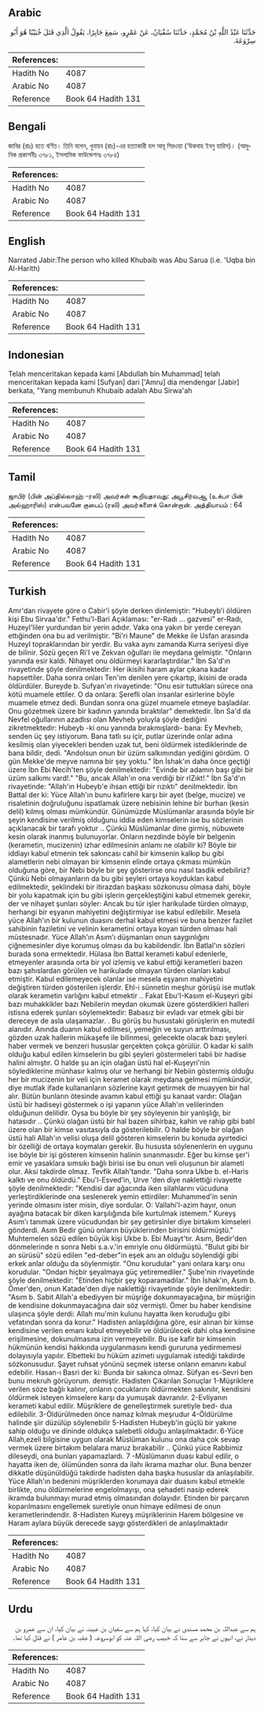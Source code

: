 ## Arabic


<div dir="rtl" lang="ar" style={{fontSize:'larger',backgroundColor:'#f8f9fa',padding:20}}>
حَدَّثَنَا عَبْدُ اللَّهِ بْنُ مُحَمَّدٍ، حَدَّثَنَا سُفْيَانُ، عَنْ عَمْرٍو، سَمِعَ جَابِرًا، يَقُولُ الَّذِي قَتَلَ خُبَيْبًا هُوَ أَبُو سِرْوَعَةَ‏.‏
</div>
<div style={{backgroundColor:'#f8f9fa',padding:20, marginBottom: 10}}><table> <thead> <tr> <th>References:</th> <th></th> </tr> </thead> <tbody><tr><td>Hadith No</td><td>4087</td></tr><tr><td>Arabic No</td><td>4087</td></tr><tr><td>Reference</td><td>Book 64 Hadith 131</td></tr></tbody></table></div>

## Bengali


<div dir="ltr" lang="bn" style={{fontSize:'larger',backgroundColor:'#f8f9fa',padding:20}}>
জাবির (রাঃ) হতে বর্ণিত। তিনি বলেন, খুবায়ব (রাঃ)-এর হত্যাকারী হল আবূ সিরওয়া (‘উকবাহ ইবনু হারিস)। (আধুনিক প্রকাশনীঃ ৩৭৮১, ইসলামিক ফাউন্ডেশনঃ ৩৭৮৪)
</div>
<div style={{backgroundColor:'#f8f9fa',padding:20, marginBottom: 10}}><table> <thead> <tr> <th>References:</th> <th></th> </tr> </thead> <tbody><tr><td>Hadith No</td><td>4087</td></tr><tr><td>Arabic No</td><td>4087</td></tr><tr><td>Reference</td><td>Book 64 Hadith 131</td></tr></tbody></table></div>

## English


<div dir="ltr" lang="en" style={{fontSize:'larger',backgroundColor:'#f8f9fa',padding:20}}>
Narrated Jabir:The person who killed Khubaib was Abu Sarua (i.e. 'Uqba bin Al-Harith)
</div>
<div style={{backgroundColor:'#f8f9fa',padding:20, marginBottom: 10}}><table> <thead> <tr> <th>References:</th> <th></th> </tr> </thead> <tbody><tr><td>Hadith No</td><td>4087</td></tr><tr><td>Arabic No</td><td>4087</td></tr><tr><td>Reference</td><td>Book 64 Hadith 131</td></tr></tbody></table></div>

## Indonesian


<div dir="ltr" lang="id" style={{fontSize:'larger',backgroundColor:'#f8f9fa',padding:20}}>
Telah menceritakan kepada kami [Abdullah bin Muhammad] telah menceritakan kepada kami [Sufyan] dari ['Amru] dia mendengar [Jabir] berkata, "Yang membunuh Khubaib adalah Abu Sirwa'ah
</div>
<div style={{backgroundColor:'#f8f9fa',padding:20, marginBottom: 10}}><table> <thead> <tr> <th>References:</th> <th></th> </tr> </thead> <tbody><tr><td>Hadith No</td><td>4087</td></tr><tr><td>Arabic No</td><td>4087</td></tr><tr><td>Reference</td><td>Book 64 Hadith 131</td></tr></tbody></table></div>

## Tamil


<div dir="ltr" lang="ta" style={{fontSize:'larger',backgroundColor:'#f8f9fa',padding:20}}>
ஜாபிர் (பின் அப்தில்லாஹ் -ரலி) அவர்கள் கூறியதாவது: அபூசிர்வஆ (உக்பா பின் அல்ஹாரிஸ்) என்பவனே குபைப் (ரலி) அவர்களைக் கொன்றான். அத்தியாயம் : 64
</div>
<div style={{backgroundColor:'#f8f9fa',padding:20, marginBottom: 10}}><table> <thead> <tr> <th>References:</th> <th></th> </tr> </thead> <tbody><tr><td>Hadith No</td><td>4087</td></tr><tr><td>Arabic No</td><td>4087</td></tr><tr><td>Reference</td><td>Book 64 Hadith 131</td></tr></tbody></table></div>

## Turkish


<div dir="ltr" lang="tr" style={{fontSize:'larger',backgroundColor:'#f8f9fa',padding:20}}>
Amr'dan rivayete göre o Cabir'i şöyle derken dinlemiştir: "Hubeyb'i öldüren kişi Ebu Sirvaa'dır." Fethu'l-Bari Açıklaması: "er-Radı ... gazvesi" er-Radı, Huzeyl'liler yurdundan bir yerin adıdır. Vaka ona yakın bir yerde cereyan ettığinden ona bu ad verilmiştir. "Bi'ri Maune" de Mekke ile Usfan arasında Huzeyl topraklarından bir yerdir. Bu vaka aynı zamanda Kurra seriyesi diye de bilinir. Sözü geçen Ri'I ve Zekvan oğulları ile meydana gelmiştir. "Onların yanında esir kaldı. Nihayet onu öldürmeyi kararlaştırdılar." İbn Sa'd'ın rivayetinde şöyle denilmektedir: Her ikisihi haram aylar çıkana kadar hapsettiler. Daha sonra onları Ten'im denilen yere çıkartıp, ikisini de orada öldürdüler. Bureyde b. Sufyan'ın rivayetinde: "Onu esir tuttukları sürece ona kötü muamele ettiler. O da onlara: Şerefli olan insanlar esirlerine böyle muamele etmez dedi. Bundan sonra ona güzel muamele etmeye başladılar. Onu gözetmek üzere bir kadının yanında bıraktılar" demektedir. İbn Sa'd da Nevfel oğullarının azadlısı olan Mevheb yoluyla şöyle dediğini zikretmektedir: Hubeyb -ki onu yanında bırakmışlardı- bana: Ey Mevheb, senden üç şey istiyorum. Bana tatlı su içir, putlar üzerinde onlar adına kesilmiş olan yiyecekleri benden uzak tut, beni öldürmek istediklerinde de bana bildir, dedi. "Andolsun onun bir üzüm salkımından yediğini gördüm. O gün Mekke'de meyve namına bir şey yoktu." İbn İshak'ın daha önce geçtiği üzere İbn Ebi Necih'ten şöyle denilmektedir: "Evinde bir adamın başı gibi bir üzüm salkımı vard!." "Bu, ancak Allah'ın ona verdiği bir rlZıkt!." İbn Sa'd'ın rivayetinde: "Allah'ın Hubeyb'e ihsan ettiği bir rızıktı" denilmektedir. İbn Battal der ki: Yüce Allah'ın bunu kafirlere karşı bir ayet (belge, mucize) ve risaletinin doğruluğunu ispatlamak üzere nebisinin lehine bir burhan (kesin delil) kılmış olması mümkündür. Günümüzde Müslümanlar arasında böyle bir şeyin kendisine verilmiş olduğunu iddia eden kimselerin ise bu sözlerinin açıklanacak bir tarafı yoktur .. Çünkü Müslümanlar dine girmiş, nübuwete kesin olarak inanmış bulunuyorlar. Onların nezdinde böyle bir belgenin (kerametin, mucizenin) izhar edilmesinin anlamı ne olabilir ki? Böyle bir iddiayı kabul etmenin tek sakıncası cahil bir kimsenin kalkıp bu gibi alametlerin nebi olmayan bir kimsenin elinde ortaya çıkması mümkün olduğuna göre, bir Nebi böyle bir şey gösterirse onu nasıl tasdik edebiliriz? Çünkü Nebi olmayanların da bu gibi şeyleri ortaya koydukları kabul edilmektedir, şeklindeki bir itirazdan başkası sözkonusu olmasa dahi, böyle bir yolu kapatmak için bu gibi işlerin gerçekleştiğini kabul etmemek gerekir, der ve nihayet şunları söyler: Ancak bu tür işler harikulade türden olmayıp, herhangi bir eşyanın mahiyetini değiştirmiyar ise kabul edilebilir. Mesela yüce Allah'ın bir kulunun duasını derhal kabul etmesi ve buna benzer fazilet sahibinin faziletini ve velinin kerametini ortaya koyan türden olması hali müstesnadır. Yüce Allah'ın Asım'ı düşmanları onun saygınlığını çiğnemesinler diye korumuş olması da bu kabildendir. İbn Batlal'ın sözleri burada sona ermektedir. Hülasa İbn Battal kerameti kabul edenlerle, etmeyenler arasında orta bir yol izlemiş ve kabul ettiği kerametleri bazen bazı şahıslardan görülen ve harikulade olmayan türden olanları kabul etmiştir. Kabul edilemeyecek olanlar ise mesela eşyanın mahiyetini değiştiren türden gösterilen işlerdir. Ehl-i sünnetin meşhur görüşü ise mutlak olarak kerametin varlığını kabul etmektir .. Fakat Ebu'I-Kasım el-Kuşeyri gibi bazı muhakkikler bazı Nebilerin meydan okumak üzere gösterdikleri halleri istisna ederek şunları söylemektedir: Babasız bir evladı var etmek gibi bir dereceye de asla ulaşamazlar. . Bu görüş bu husustaki görüşlerin en mutedil alanıdır. Anında duanın kabul edilmesi, yemeğin ve suyun arttırılması, gözden uzak hallerin mükaşefe ile bilinmesi, gelecekte olacak bazı şeyleri haber vermek ve benzeri hususlar gerçekten çokça görülür. O kadar ki salih olduğu kabul edilen kimselerin bu gibi şeyleri göstermeleri tabii bir hadise halini almıştır. O halde şu an için olağan üstü hal el-Kuşeyri'nin söylediklerine münhasır kalmış olur ve herhangi bir Nebiin göstermiş olduğu her bir mucizenin bir veli için keramet olarak meydana gelmesi mümkündür, diye mutlak ifade kullananların sözlerine kayıt getirmek de muayyen bir hal alır. Bütün bunların ötesinde avamın kabul ettiği şu kanaat vardır: Olağan üstü bir hadiseyi göstermek o işi yapanın yüce Allah'ın velilerinden olduğunun delilidir. Oysa bu böyle bir şey söyleyenin bir yanlışlığı, bir hatasıdır .. Çünkü olağan üstü bir hal bazen sihirbaz, kahin ve rahip gibi batıl üzere olan bir kimse vasıtasıyla da gösterilebilir. O halde böyle bir olağan üstü hali Allah'ın velisi oluşa delil gösteren kimselerin bu konuda ayırtedici bir özelliği de ortaya koymaları gerekir. Bu hususta söylenenlerin en uygunu ise böyle bir işi gösteren kimsenin halinin sınanmasıdır. Eğer bu kimse şer'i emir ve yasaklara sımsıkı bağlı birisi ise bu onun veli oluşunun bir alameti olur. Aksi takdirde olmaz. Tevfik Allah'tandır. "Daha sonra Ukbe b. el-Haris kalktı ve onu öldürdü." Ebu'l-Esved'in, Urve 'den diye naklettiği rivayette şöyle denilmektedir: "Kendisi dar ağacında iken silahlarını vücuduna yerleştirdiklerinde ona seslenerek yemin ettirdiler: Muhammed'in senin yerinde olmasını ister misin, diye sordular. O: Vallahi'l-azim hayır, onun ayağına batacak bir diken karşılığında bile kurtulmak istemem." Kureyş Asım'ı tanımak üzere vücudundan bir şey getirsinler diye birtakım kimseleri gönderdi. Asım Bedir günü onların büyüklerinden birisini öldürmüştü." Muhtemelen sözü edilen büyük kişi Ukbe b. Ebi Muayt'tır. Asım, Bedir'den dönmelerinde n sonra Nebi s.a.v.'in emriyle onu öldürmüştü. "Bulut gibi bir an sürüsü" sözü edilen "ed-deber"in eşek anı an olduğu söylendiği gibi erkek anlar olduğu da söylenmiştir. "Onu korudular" yani onlara karşı onu korudular. "Ondan hiçbir şeyalmaya güç yetiremediler." Şube'nin rivayetinde şöyle denilmektedir: "Etinden hiçbir şey koparamadılar." İbn İshak'ın, Asım b. Ömer'den, onun Katade'den diye naklettiği rivayetinde şöyle denilmektedir: "Asım b. Sabit Allah'a ebediyyen bir müşriğe dokunmayacağına, bir müşriğin de kendisine dokunmayacağına dair söz vermişti. Ömer bu haber kendisine ulaşınca şöyle derdi: Allah mu'min kulunu hayatta iken koruduğu gibi vefatından sonra da korur." Hadisten anlaşıldığına göre, esir alınan bir kimse kendisine verilen emanı kabul etmeyebilir ve öldürülecek dahi olsa kendisine erişilmesine, dokunulmasına izin vermeyebilir. Bu ise kafir bir kimsenin hükmünün kendisi hakkında uygulanmasını kendi gururuna yedirmemesi dolayısıyla yapılır. Elbetteki bu hüküm azimeti uygulamak istediği takdirde sözkonusudur. Şayet ruhsat yönünü seçmek isterse onların emanını kabul edebilir. Hasan-ı Basri der ki: Bunda bir sakınca olmaz. Süfyan es-Sevri ben bunu mekruh görüyorum. demiştir. Hadisten Çıkarılan Sonuçlar 1-Müşriklere verilen söze bağlı kalınır, onların çocuklarını öldürmekten sakınılır, kendisini öldürmek isteyen kimselere karşı da yumuşak davranılır. 2-Evliyanın kerameti kabul edilir. Müşriklere de genelleştirmek suretiyle bed- dua edilebilir. 3-Öldürülmeden önce namaz kılmak meşrudur 4-Öldürülme halinde şiir düzülüp söylenebilir 5-Hadisten Hubeyb'in güçlü bir yakıne sahip olduğu ve dininde oldukça salebetli olduğu anlaşılmaktadır. 6-Yüce Allah,ezeli bilgisine uygun olarak Müslüman kulunu ona daha çok sevap vermek üzere birtakım belalara maruz bırakabilir .. Çünkü yüce Rabbimiz dileseydi, ona bunları yapamazlardı. 7 -Müslümanın duası kabul edilir, o hayatta iken de, ölümünden sonra da ilahı ikrama mazhar olur. Buna benzer dikkatle düşünüldüğü takdirde hadisten daha başka hususlar da anlaşılabilir. Yüce Allah'ın bedenini müşriklerden korumaya dair duasını kabul etmekle birlikte, onu öldürmelerine engelolmayışı, ona şehadeti nasip ederek ikramda bulunmayı murad etmiş olmasından dolayıdır. Etinden bir parçanın koparılmasını engellemek suretiyle onun himaye edilmesi de onun kerametlerindendir. 8-Hadisten Kureyş müşriklerinin Harem bölgesine ve Haram aylara büyük derecede saygı gösterdikleri de anlaşılmaktadır
</div>
<div style={{backgroundColor:'#f8f9fa',padding:20, marginBottom: 10}}><table> <thead> <tr> <th>References:</th> <th></th> </tr> </thead> <tbody><tr><td>Hadith No</td><td>4087</td></tr><tr><td>Arabic No</td><td>4087</td></tr><tr><td>Reference</td><td>Book 64 Hadith 131</td></tr></tbody></table></div>

## Urdu


<div dir="rtl" lang="ur" style={{fontSize:'larger',backgroundColor:'#f8f9fa',padding:20}}>
ہم سے عبداللہ بن محمد مسندی نے بیان کیا، کہا ہم سے سفیان بن عیینہ نے بیان کیا، ان سے عمرو بن دینار نے، انہوں نے جابر سے سنا کہ خبیب رضی اللہ عنہ کو ابوسروعہ ( عقبہ بن عامر ) نے قتل کیا تھا۔
</div>
<div style={{backgroundColor:'#f8f9fa',padding:20, marginBottom: 10}}><table> <thead> <tr> <th>References:</th> <th></th> </tr> </thead> <tbody><tr><td>Hadith No</td><td>4087</td></tr><tr><td>Arabic No</td><td>4087</td></tr><tr><td>Reference</td><td>Book 64 Hadith 131</td></tr></tbody></table></div>